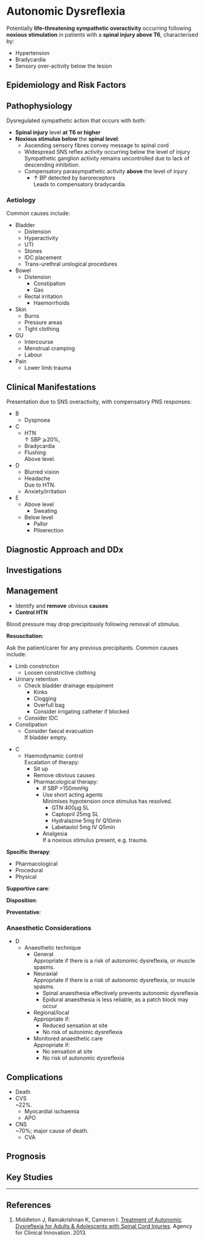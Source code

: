 # Autonomic Dysreflexia {#sec-and}

Potentially **life-threatening sympathetic overactivity** occurring following **noxious stimulation** in patients with a **spinal injury above T6**, characterised by:

* Hypertension
* Bradycardia
* Sensory over-activity below the lesion

## Epidemiology and Risk Factors

## Pathophysiology

Dysregulated sympathetic action that occurs with both:

* **Spinal injury** level **at T6 or higher**
* **Noxious stimulus below** the **spinal level**:
	* Ascending sensory fibres convey message to spinal cord
	* Widespread SNS reflex activity occurring below the level of injury\
	Sympathetic ganglion activity remains uncontrolled due to lack of descending inhibition.
	* Compensatory parasympathetic activity **above** the level of injury
		* ↑ BP detected by baroreceptors\
		Leads to compensatory bradycardia.

### Aetiology

Common causes include:

* Bladder
	* Distension
	* Hyperactivity
	* UTI
	* Stones
	* IDC placement
	* Trans-urethral urological procedures
* Bowel
	* Distension
		* Constipation
		* Gas
	* Rectal irritation
		* Haemorrhoids
* Skin
	* Burns
	* Pressure areas
	* Tight clothing
* GU
	* Intercourse
	* Menstrual cramping
	* Labour
* Pain
	* Lower limb trauma


## Clinical Manifestations

Presentation due to SNS overactivity, with compensatory PNS responses:

* B
	* Dyspnoea
* C
	* HTN\
	↑ SBP ⩾20%,
	* Bradycardia
	* Flushing\
	Above level.
* D
	* Blurred vision
	* Headache\
	Due to HTN.
	* Anxiety/irritation
* E
	* Above level
		* Sweating\
	* Below level
		* Pallor
		* Piloerection

## Diagnostic Approach and DDx

## Investigations

## Management

:::priority
* Identify and **remove** obvious **causes**
* **Control HTN**
:::

:::column-margin
Blood pressure may drop precipitously following removal of stimulus.
:::

**Resuscitation**:

:::column-margin
Ask the patient/carer for any previous precipitants. Common causes include:

* Limb constriction
	* Loosen constrictive clothing
* Urinary retention
	* Check bladder drainage equipment
		* Kinks
		* Clogging
		* Overfull bag
		* Consider irrigating catheter if blocked\
	* Consider IDC
* Constipation
	* Consider faecal evacuation\
	If bladder empty.
:::

* C
	* Haemodynamic control\
	Escalation of therapy:
		* Sit up
		* Remove obvious causes
		* Pharmacological therapy:
			* If SBP >150mmHg
			* Use short acting agents\
			Minimises hypotension once stimulus has resolved.
				* GTN 400μg SL
				* Captopril 25mg SL
				* Hydralazine 5mg IV Q10min
				* Labetaolol 5mg IV Q5min
			* Analgesia\
			If a noxious stimulus present, e.g. trauma.

**Specific therapy**:

* Pharmacological
* Procedural
* Physical

**Supportive care**:

**Disposition**:

**Preventative**:


### Anaesthetic Considerations

* D
	* Anaesthetic technique
		* General\
		Appropriate if there is a risk of autonomic dysreflexia, or muscle spasms.
		* Neuraxial\
		Appropriate if there is a risk of autonomic dysreflexia, or muscle spasms.
			* Spinal anaesthesia effectively prevents autonomic dysreflexia
			* Epidural anaesthesia is less reliable, as a patch block may occur
		* Regional/local\
		Appropriate if:
			* Reduced sensation at site
			* No risk of autonimic dysreflexia
		* Monitored anaesthetic care\
		Appropriate if:
			* No sensation at site
			* No risk of autonomic dysreflexia

## Complications

* Death
* CVS\
~22%.
	* Myocardial ischaemia
	* APO
* CNS\
~70%; major cause of death.
	* CVA

## Prognosis

## Key Studies


---

## References

1. Middleton J, Ramakrishnan K, Cameron I. [Treatment of Autonomic Dysreflexia for Adults & Adolescents with Spinal Cord Injuries](https://www.aci.health.nsw.gov.au/__data/assets/pdf_file/0007/155149/Autonomic-Dysreflexia-Treatment.pdf). Agency for Clinical Innovation. 2013.